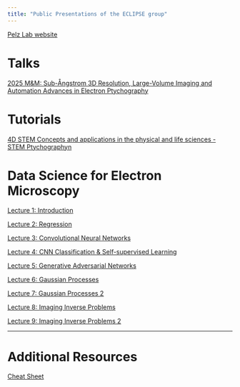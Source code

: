 ```yaml
---
title: "Public Presentations of the ECLIPSE group"
---
```

[Pelz Lab website](https://pelzlab.science)

# Talks

[2025 M&M:  Sub-Ångstrom 3D Resolution, Large-Volume Imaging and Automation Advances in Electron Ptychography](conference_talks/2025_MandM/template.html)

# Tutorials

[4D STEM Concepts and applications in the physical and life sciences - STEM Ptychographyn](conference_talks/2025_MC/template.html)






# Data Science for Electron Microscopy
[Lecture 1: Introduction](data_science_for_em/01_intro/template.html)

[Lecture 2: Regression](data_science_for_em/02_regression/template.html)

[Lecture 3: Convolutional Neural Networks](data_science_for_em/03_cnns/template.html)

[Lecture 4: CNN Classification & Self-supervised Learning](data_science_for_em/04_selfsupervised/template.html)

[Lecture 5: Generative Adversarial Networks](data_science_for_em/05_gan/template.html)

[Lecture 6: Gaussian Processes](data_science_for_em/06_gaussian_processes/template.html)

[Lecture 7: Gaussian Processes 2](data_science_for_em/07_gaussian_processes2/template.html)

[Lecture 8: Imaging Inverse Problems](data_science_for_em/08_imaging_inverse_problems1/template.html)

[Lecture 9: Imaging Inverse Problems 2](data_science_for_em/09_imaging_inverse_problems2/template.html)

---

# Additional Resources
[Cheat Sheet](cheat_sheet.html)


